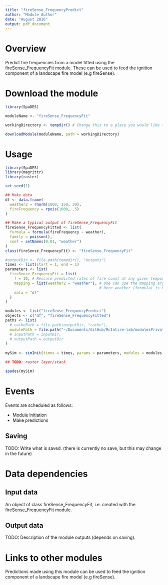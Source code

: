 ```yaml
---
title: "fireSense_FrequencyPredict"
author: "Module Author"
date: "August 2016"
output: pdf_document
---
```


# Overview
Predict fire frequencies from a model fitted using the fireSense_FrequencyFit module. These can be used to feed the ignition component of a landscape fire model (e.g fireSense).

# Download the module
```r
library(SpaDES)

moduleName <- "fireSense_FrequencyFit"

workingDirectory <- tempdir() # Change this to a place you would like to put the model, if desired

downloadModule(moduleName, path = workingDirectory)
```

# Usage
```r
library(SpaDES)
library(magrittr)
library(raster)

set.seed(1)

## Make data
df <- data.frame(
  weather2 = rnorm(1000, 150, 30),
  fireFrequency = rpois(1000, .5)
)

## Make a typical output of fireSense_FrequencyFit
fireSense_FrequencyFitted <- list(
  formula = formula(fireFrequency ~ weather),
  family = poisson(),
  coef = setNames(0.01, "weather")
)
class(fireSense_FrequencyFit) <- "fireSense_FrequencyFit"

#outputDir <- file.path(tempdir(), "outputs")
times <- list(start = 1, end = 1)
parameters <- list(
  fireSense_FrequencyFit = list(
    f = 10, # Rescale predicted rates of fire count at any given temporal and spatial resolutions by a factor f = new_res / old_res
    mapping = list(weather2 = "weather"), # One can use the mapping arg to map variable's names in the data to those in the formula of the fitted object.
                                          # Here weather (formula) is mapped to weather2 (data).
    data = "df"
  )
)

modules <- list("fireSense_FrequencyPredict")
objects <- c("df", "fireSense_FrequencyFitted")
paths <- list(
  # cachePath = file.path(outputDir, "cache"),
  modulePath = file.path("~/Documents/GitHub/McIntire-lab/modulesPrivate/") ## TODO: change this to tempdir()
  # inputPath = inputDir,
  # outputPath = outputDir
)
 
mySim <- simInit(times = times, params = parameters, modules = modules, objects = objects, paths = paths)

## TODO: raster layer/stack

spades(mySim)
```

# Events
Events are scheduled as follows:

- Module initiation
- Make predictions

## Saving
TODO: Write what is saved. (there is currently no save, but this may change in the future)

# Data dependencies

## Input data
An object of class fireSense_FrequencyFit, i.e. created with the fireSense_FrequencyFit module.

## Output data
TODO: Description of the module outputs (depends on saving).

# Links to other modules
Predictions made using this module can be used to feed the ignition component of a landscape fire model (e.g fireSense).

